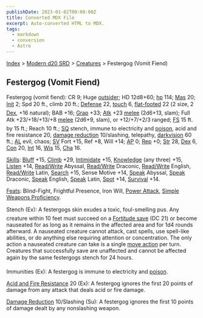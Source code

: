```yaml
---
publishDate: 2023-01-02T00:00:00Z
title: Converted MDX File
excerpt: Auto-converted HTML to MDX.
tags:
  - markdown
  - conversion
  - Astro
---
```






[Index](-index) > [Modern d20 SRD](modern-d20-srd-index) > [Creatures](modern-d20-srd-creatures-index) > Festergog (Vomit Fiend)




## Festergog (Vomit Fiend)


Festergog (vomit fiend): CR 9; Huge [outsider](modern-d20-srd-creature-types-outsider); HD 12d8+60; [hp](modern-d20-srd-combat-hit-points) 114; [Mas](modern-d20-srd-creatures-creature-overview) 20; [Init](modern-d20-srd-combat-initiative) 2; Spd 20 ft., climb 20 ft.; [Defense](modern-d20-srd-combat-defense) 22, [touch](modern-d20-srd-combat-attack-actions) 6, [flat-footed](modern-d20-srd-combat-surprise) 22 (2 size, 2 [Dex](modern-d20-srd-basics-ability-scores), +16 natural); BAB +16; [Grap](modern-d20-srd-combat-grapple) +33; [Atk](modern-d20-srd-combat-attack-roll) +23 [melee](modern-d20-srd-combat-attack-roll) (2d6+13, slam); Full Atk +23/+18/+13/+8 [melee](modern-d20-srd-combat-attack-roll) (2d6+9, slam), or +12/+7/+2/3 ranged; [FS](modern-d20-srd-creatures-creature-overview) 15 ft. by 15 ft.; Reach 10 ft.; [SQ](modern-d20-srd-creatures-creature-overview) stench, immune to electricity and [poison](modern-d20-srd-special-abilities-poison), acid and fire resistance 20, [damage reduction](modern-d20-srd-special-abilities-damage-reduction) 10/slashing, telepathy, [darkvision](modern-d20-srd-special-abilities-darkvision) 60 ft.; [AL](modern-d20-srd-basics-allegiances) evil, chaos; [SV](modern-d20-srd-basics-saving-throws) Fort +15, Ref +8, Will +14; [AP](modern-d20-srd-creatures-creature-overview) 0; [Rep](modern-d20-srd-creatures-creature-overview) +0; [Str](modern-d20-srd-basics-ability-scores) 28, [Dex](modern-d20-srd-basics-ability-scores) 6, [Con](modern-d20-srd-basics-ability-scores) 20, [Int](modern-d20-srd-basics-ability-scores) 16, [Wis](modern-d20-srd-basics-ability-scores) 15, [Cha](modern-d20-srd-basics-ability-scores) 16.


[Skills](modern-d20-srd-skills-index): [Bluff](modern-d20-srd-skills-bluff) +15, [Climb](modern-d20-srd-skills-climb) +29, [Intimidate](modern-d20-srd-skills-intimidate) +15, [Knowledge](modern-d20-srd-skills-knowledge) (any three) +15, [Listen](modern-d20-srd-skills-listen) +14, [Read/Write](modern-d20-srd-skills-read-write-language) Abyssal, [Read/Write](modern-d20-srd-skills-read-write-language) Draconic, [Read/Write](modern-d20-srd-skills-read-write-language) English, [Read/Write](modern-d20-srd-skills-read-write-language) Latin, [Search](modern-d20-srd-skills-search) +15, Sense Motive +14, [Speak](modern-d20-srd-skills-speak-language) Abyssal, [Speak](modern-d20-srd-skills-speak-language) Draconic, [Speak](modern-d20-srd-skills-speak-language) English, [Speak](modern-d20-srd-skills-speak-language) Latin, [Spot](modern-d20-srd-skills-spot) +14, [Survival](modern-d20-srd-skills-survival) +14.


[Feats](modern-d20-srd-feats-index): Blind-Fight, Frightful Presence, Iron Will, [Power Attack](modern-d20-srd-feats-power-attack), [Simple Weapons Proficiency](modern-d20-srd-feats-simple-weapons-proficiency).


Stench (Ex): A festergogs skin exudes a toxic, foul-smelling pus. Any creature within 10 feet must succeed on a [Fortitude
  save](modern-d20-srd-basics-saving-throws) (DC 21) or become nauseated for as long as it remains in the affected area and for 1d4 rounds afterward. A nauseated creature cannot attack, cast spells, use spell-like abilities, or do anything else requiring attention or concentration. The only action a nauseated creature can take is a single [move
  action](modern-d20-srd-combat-move-actions) per turn. Creatures that successfully save are unaffected and cannot be affected again by the same festergogs stench for 24 hours.


Immunities (Ex): A festergog is immune to electricity and [poison](modern-d20-srd-special-abilities-poison).


[Acid
  and Fire Resistance](modern-d20-srd-special-abilities-resistance-to-energy) 20 (Ex): A festergog ignores the first 20 points of damage from any attack that deals acid or fire damage.


[Damage Reduction](modern-d20-srd-special-abilities-damage-reduction) 10/Slashing (Su): A festergog ignores the first 10 points of damage dealt by any nonslashing weapon.



